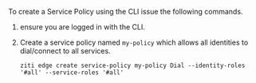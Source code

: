 
To create a Service Policy using the CLI issue the following commands.

1. ensure you are logged in with the CLI.

    <CliLoginMd/>

1. Create a service policy named `my-policy` which allows all identities to dial/connect to all services.

    ```text
    ziti edge create service-policy my-policy Dial --identity-roles '#all' --service-roles '#all'
    ```
